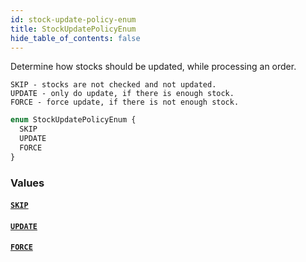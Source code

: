 ```yaml
---
id: stock-update-policy-enum
title: StockUpdatePolicyEnum
hide_table_of_contents: false
---
```


Determine how stocks should be updated, while processing an order.

    SKIP - stocks are not checked and not updated.
    UPDATE - only do update, if there is enough stock.
    FORCE - force update, if there is not enough stock.

```graphql
enum StockUpdatePolicyEnum {
  SKIP
  UPDATE
  FORCE
}
```

### Values

#### [`SKIP`](#)

#### [`UPDATE`](#)

#### [`FORCE`](#)
